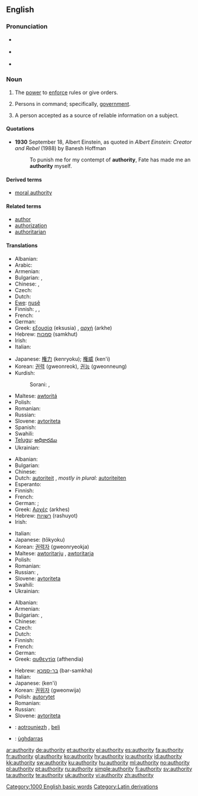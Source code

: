 ==English==

{{rank|terrible|Tom|author|859|authority|pleasant|forget|break}}

===Pronunciation===
* {{a|UK}} {{IPA|/ɔːˈθɒɹəti/}}
* {{a|US}} {{IPA|/əˈθɑɹəti/}}
* {{audio|en-us-authority.ogg|Audio (US)}}

===Noun===
{{en-noun|authorit|ies|-}}

# {{uncountable}} The [[power]] to [[enforce]] rules or give orders.
# {{context|used in singular or plural form}} Persons in command; specifically, [[government]].
# {{countable}} A person accepted as a source of reliable information on a subject.

====Quotations====
* '''1930''' September 18, Albert Einstein, as quoted in ''Albert Einstein: Creator and Rebel'' (1988) by Banesh Hoffman
*: To punish me for my contempt of '''authority''', Fate has made me an '''authority''' myself.

====Derived terms====
* [[moral authority]]

====Related terms====
* [[author]]
* [[authorization]]
* [[authoritarian]]

====Translations====
{{trans-top|power to enforce rules or give orders}}
* Albanian: {{t+|sq|autoritet|xs=Albanian}}
* Arabic: {{t|ar|سلطة|f|tr=sulTa}}
* Armenian: {{t|hy|հեղինակություն|tr=heġinakut’yun|xs=Armenian}}
* Bulgarian: {{t+|bg|власт}},  {{t+|bg|авторитет}}
* Chinese: {{zh-tsp|權力|权力|quánlì}}, {{zh-tsp|權威|权威|quánwēi}}
* Czech: {{t-|cs|autorita|f}}
* Dutch: {{t+|nl|bevoegdheid|f}}
* [[Ewe]]: [[ŋusẽ]]
* Finnish: {{t+|fi|auktoriteetti}}, {{t+|fi|käskyvalta}}, {{t-|fi|vaikutusvalta}}
* French: {{t+|fr|autorité|f}}
* German: {{t+|de|Autorität|f}}
* Greek: [[εξουσία]] (eksusia) {{f}}, [[αρχή]] (arkhe) {{f}}
* Hebrew: [[סמכות]] (samkhut) {{f}}
* Irish: {{t|ga|údarás|m|xs=Irish}}
* Italian: {{t+|it|autorità|f}}
{{trans-mid}}
* Japanese: [[権力]] (kenryoku); [[権威]] (ken'i)
* Korean: [[권력]] (gweonreok), [[권능]] (gweonneung)
* Kurdish:
*: Sorani: {{t|ku|ده‌سه‌ڵات|tr=dasaLAt|sc=ku-Arab}}, {{t|ku|به‌رده‌ستی|tr=bardastee|sc=ku-Arab}}
* Maltese: [[awtoritá]]
* Polish: {{t+|pl|autorytet|m}}
* Romanian: {{t+|ro|autoritate|f}}
* Russian: {{t+|ru|авторитет|m|tr=avtoritét}}
* Slovene: [[avtoriteta]] {{f}}
* Spanish: {{t+|es|autoridad|f}}
* Swahili: {{t+|sw|mamlaka|xs=Swahili}}
* [[Telugu]]: [[అధికారము]]
* Ukrainian: {{t-|uk|влада|f|xs=Ukrainian}}
{{trans-bottom}}

{{trans-top|persons in command; specifically, government}}
* Albanian: {{t+|sq|autoritet|xs=Albanian}}
* Bulgarian: {{t+|bg|власти}}
* Chinese: {{zh-tsp|當局|当局|dāngjú}}
* Dutch: [[autoriteit]] {{f}}, ''mostly in plural:'' [[autoriteiten]]
* Esperanto: {{t-|eo|instanco|xs=Esperanto}}
* Finnish: {{t-|fi|viranomaiset}}
* French: {{t+|fr|autorité|f}}
* German: {{t+|de|Autorität|f}}; {{t+|de|Behörde|f}}
* Greek: [[Αρχές]] (arkhes) {{f|p}}
* Hebrew: [[רשויות]] (rashuyot) {{f|p}}
* Irish: {{t|ga|údarás|m|xs=Irish}}
{{trans-mid}}
* Italian: {{t+|it|autorità|f}}
* Japanese: {{t+|ja|当局}} (tōkyoku)
* Korean: [[권력자]] (gweonryeokja)
* Maltese: [[awtoritarju]] {{m}}, [[awtoritarja]] {{f}}
* Polish: {{t+|pl|władza|f}}
* Romanian: {{t+|ro|autoritate|f}}
* Russian: {{t+|ru|власть|m|tr=vlast'}}, {{t+|ru|авторитет|m|tr=avtoritét}}
* Slovene: [[avtoriteta]] {{f}}
* Swahili: {{t+|sw|mamlaka|xs=Swahili}}
* Ukrainian: {{t-|uk|влада|f|xs=Ukrainian}}
{{trans-bottom}}

{{trans-top|person accepted as a source of reliable information on a subject}}
* Albanian: {{t+|sq|autoritet|xs=Albanian}}
* Armenian: {{t|hy|հեղինակություն|tr=heġinakut’yun|xs=Armenian}}
* Bulgarian: {{t|bg|познавач}},  {{t+|bg|авторитет}}
* Chinese: {{zh-tsp|權威|权威|quánwēi}}
* Czech: {{t-|cs|autorita|f}}
* Dutch: {{t+|nl|autoriteit|f}}
* Finnish: {{t+|fi|asiantuntija}}
* French: {{t+|fr|autorité|f}}
* German: {{t+|de|Autorität|f}}
* Greek: [[αυθεντία]] (afthendia) {{f}}
{{trans-mid}}
* Hebrew: [[בר-סמכא]] (bar-samkha) {{m}}
* Italian: {{t+|it|autorità|f}}
* Japanese: {{t+|ja|権威}} (ken'i)
* Korean: [[권위자]] (gweonwija)
* Polish: [[autorytet]] {{m}}
* Romanian: {{t+|ro|autoritate|f}}
* Russian: {{t+|ru|авторитет|m|tr=avtoritét}}
* Slovene: [[avtoriteta]] {{f}}
{{trans-bottom}}

{{checktrans-top}}
* {{ttbc|Breton}}: [[aotrouniezh]] {{f}}, [[beli]] {{f}}
* {{ttbc|Scottish Gaelic}}: [[ùghdarras]]
{{trans-bottom}}

[[Category:1000 English basic words]]
[[Category:Latin derivations]]

[[ar:authority]]
[[de:authority]]
[[et:authority]]
[[el:authority]]
[[es:authority]]
[[fa:authority]]
[[fr:authority]]
[[gl:authority]]
[[ko:authority]]
[[hy:authority]]
[[io:authority]]
[[id:authority]]
[[kk:authority]]
[[sw:authority]]
[[ku:authority]]
[[hu:authority]]
[[ml:authority]]
[[no:authority]]
[[pl:authority]]
[[pt:authority]]
[[ru:authority]]
[[simple:authority]]
[[fi:authority]]
[[sv:authority]]
[[ta:authority]]
[[te:authority]]
[[uk:authority]]
[[vi:authority]]
[[zh:authority]]